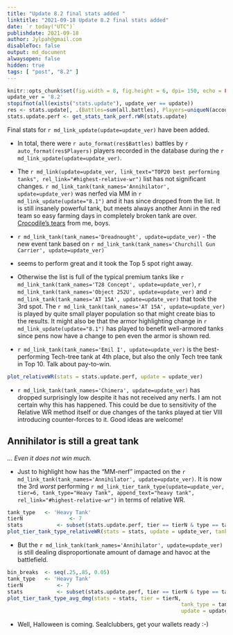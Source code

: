 ```yaml
---
title: "Update 8.2 final stats added "
linktitle: "2021-09-18 Update 8.2 final stats added"
date: `r today("UTC")`
publishdate: 2021-09-18
author: Jylpah@gmail.com
disableToc: false
output: md_document
alwaysopen: false
hidden: true
tags: [ "post", "8.2" ]
---
```


```r
knitr::opts_chunk$set(fig.width = 8, fig.height = 6, dpi= 150, echo = FALSE, dev = 'svglite', fig.ext = 'svgz');
update_ver = '8.2'
stopifnot(all(exists("stats.update"), update_ver == update))
res <- stats.update[, .(Battles=sum(all.battles), Players=uniqueN(account_id))]
stats.update.perf <- get_stats_tank_perf.rWR(stats.update)
```

Final stats for `r md_link_update(update=update_ver)` have been added. 

* In total, there were `r auto_format(res$Battles)` battles by `r auto_format(res$Players)` 
players recorded in the database during the `r md_link_update(update=update_ver)`.

* The `r md_link(update=update_ver, link_text="TOP20 best performing tanks", rel_link="#highest-relative-wr")` 
list has not significant changes. `r md_link_tank(tank_names='Annihilator', update=update_ver)` 
was nerfed via MM in `r md_link_update(update="8.1")` and it has since dropped from the list. 
It is still insanely powerful tank, but meets always another Anni in the red team so easy farming 
days in completely broken tank are over. [Crocodile's tears](https://en.wikipedia.org/wiki/Crocodile_tears) from me, boys. 

* `r md_link_tank(tank_names='Dreadnought', update=update_ver)` - the new event tank 
based on `r md_link_tank(tank_names='Churchill Gun Carrier', update=update_ver)` 
- seems to perform great and it took the Top 5 spot right away. 

* Otherwise the list is full of the typical premium tanks like 
`r md_link_tank(tank_names='T28 Concept', update=update_ver)`, 
`r md_link_tank(tank_names='Object 252U', update=update_ver)` and 
`r md_link_tank(tank_names='AT 15A', update=update_ver)` that took the 3rd spot. 
The `r md_link_tank(tank_names='AT 15A', update=update_ver)` is played by quite small 
player population so that might create bias to the results. It might also be that the armor 
highlighting change in `r md_link_update(update="8.1")` has played to benefit well-armored 
tanks since pens now have a change to pen even the armor is shown red. 

* `r md_link_tank(tank_names='Emil I', update=update_ver)` is the best-performing 
Tech-tree tank at 4th place, but also the only Tech tree tank in Top 10. Talk about pay-to-win. 


```r
plot_relativeWR(stats = stats.update.perf, update = update_ver)
```

* `r md_link_tank(tank_names='Chimera', update=update_ver)` has dropped 
surprisingly low despite it has not received any nerfs. I am not certain why 
this has happened. This could be due to sensitivity of the Relative WR method 
itself or due changes of the tanks played at tier VIII introducing counter-forces 
to it. Good ideas are welcome! 

## Annihilator is still a great tank

*... Even it does not win much.*

* Just to highlight how has the "MM-nerf" impacted on the 
`r md_link_tank(tank_names='Annihilator', update=update_ver)`.
 It is now the 3rd *worst* performing 
 `r md_link_tier_tank_type(update=update_ver, tier=6, tank_type="Heavy Tank", append_text="heavy tank", rel_link="#highest-relative-wr")`
 in terms of relative WR. 

```r
tank_type  	<- 'Heavy Tank'
tierN 				<- 7
stats 			<- subset(stats.update.perf, tier == tierN & type == tank_type)
plot_tier_tank_type_relativeWR(stats = stats, update = update_ver, tank_type = tank_type, tier = tierN)
```

* But the `r md_link_tank(tank_names='Annihilator', update=update_ver)` 
is still dealing disproportionate amount of damage and havoc at the battlefield.


```r
bin_breaks  <- seq(.25,.85, 0.05)
tank_type  	<- 'Heavy Tank'
tierN 			<- 7
stats 			<- subset(stats.update.perf, tier == tierN & type == tank_type)
plot_tier_tank_type_avg_dmg(stats = stats, tier = tierN, 
														tank_type = tank_type, 
 														update = update_ver)
```

* Well, Halloween is coming. Sealclubbers, get your wallets ready :-) 






